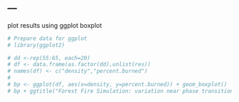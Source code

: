 ---
---
  
plot results using ggplot boxplot
  
```r
# Prepare data for ggplot
# library(ggplot2)

# dd <-rep(55:65, each=20)
# df <- data.frame(as.factor(dd),unlist(res))
# names(df) <- c("density","percent.burned")
# 
# bp <- ggplot(df, aes(x=density, y=percent.burned)) + geom_boxplot()
# bp + ggtitle("Forest Fire Simulation: variation near phase transition")
```
